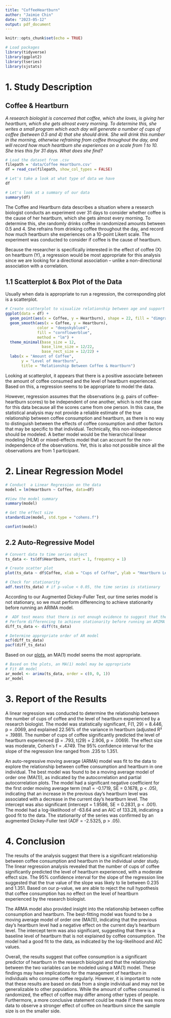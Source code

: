 ```yaml
---
title: "CoffeeHeartburn"
author: "Jaimie Chin"
date: "2023-05-12"
output: pdf_document
---
```


```r
knitr::opts_chunk$set(echo = TRUE)
```

```r
# Load packages 
library(tidyverse)
library(ggplot2)
library(tseries)
library(sjstats)
```

# 1. Study Description 

## Coffee & Heartburn 

*A research biologist is concerned that coffee, which she loves, is giving her heartburn, which she gets almost every morning. To determine this, she writes a small program which each day will generate a number of cups of coffee (between 0.5 and 4) that she should drink. She will drink this number in the morning, otherwise refraining from coffee throughout the day, and will record how much heartburn she experiences on a scale from 1 to 10. She tries this for 31 days. What does she find?*

```r
# Load the dataset from .csv 
filepath = 'data/Coffee Heartburn.csv'
df = read_csv(filepath, show_col_types = FALSE)

# Let's take a look at what type of data we have
df
```

```r
# Let's look at a summary of our data 
summary(df)
```

The Coffee and Heartburn data describes a situation where a research biologist conducts an experiment over 31 days to consider whether coffee is the cause of her heartburn, which she gets almost every morning. To determine this, she randomly drinks coffee in randomized amounts between 0.5 and 4. She refrains from drinking coffee throughout the day, and record how much heartburn she experiences on a 10-point Likert scale. The experiment was conducted to consider if coffee is the cause of heartburn.

Because the researcher is specifically interested in the effect of coffee (X) on heartburn (Y), a regression would be most appropriate for this analysis since we are looking for a directional association -- unlike a non-directional association with a correlation. 

## 1.1 Scatterplot & Box Plot of the Data

Usually when data is appropriate to run a regression, the corresponding plot is a scatterplot.

```r
# Create scatterplot to visualize relationship between age and support for the death penalty
ggplot(data = df) + 
  geom_point(aes(x = Coffee, y = Heartburn), shape = 22, fill = "dimgray") + 
  geom_smooth(aes(x = Coffee, y = Heartburn),
              color = "deepskyblue4",
              fill = "cornflowerblue",
              method = "lm") + 
  theme_minimal(base_size = 12,
                base_line_size = 12/22,
                base_rect_size = 12/22) +
  labs(x = "Amount of Coffee",
       y = "Level of Heartburn",
       title = "Relationship Between Coffee & Heartburn")
```

Looking at scatterplot, it appears that there is a positive associate between the amount of coffee consumed and the level of heartburn experienced. Based on this, a regression seems to be appropriate to model the data.

However, regression assumes that the observations (e.g. pairs of coffee-heartburn scores) to be independent of one another, which is not the case for this data because all the scores came from one person. In this case, the statistical analysis may not provide a reliable estimate of the true relationship between coffee consumption and heartburn, as there is no way to distinguish between the effects of coffee consumption and other factors that may be specific to that individual. Technically, this non-independence should be modeled. A better model would be the hierarchical linear modeling (HLM) or mixed-effects model that can account for the non-independence of the observations. Yet, this is also not possible since all the observations are from 1 participant.

# 2. Linear Regression Model

```r
# Conduct  a Linear Regression on the data
model = lm(Heartburn ~ Coffee, data=df)

#View the model summary
summary(model)
```

```r
# Get the effect size 
standardize(model, std.type = "cohens.f")
```

```r
confint(model)
```

## 2.2 Auto-Regressive Model 

```r
# Convert data to time series object
ts_data <- ts(df$Heartburn, start = 1, frequency = 1)

# Create scatter plot
plot(ts_data ~ df$Coffee, xlab = "Cups of Coffee", ylab = "Heartburn Level")
```

```r
# Check for stationarity
adf.test(ts_data) # if p-value < 0.05, the time series is stationary
```

According to our Augmented Dickey-Fuller Test, our time series model is not stationary, so we must perform differencing to achieve stationarity before running an ARIMA model.

```r
#  ADF test means that there is not enough evidence to suggest that the time series data is stationary
# Perform differencing to achieve stationarity before running an ARIMA model.
diff_ts_data <- diff(ts_data)

# Determine appropriate order of AR model
acf(diff_ts_data)
pacf(diff_ts_data)
```

Based on our [plots](https://towardsdatascience.com/identifying-ar-and-ma-terms-using-acf-and-pacf-plots-in-time-series-forecasting-ccb9fd073db8), an MA(1) model seems the most appropriate. 

```r
# Based on the plots, an MA(1) model may be appropriate
# Fit AR model
ar_model <- arima(ts_data, order = c(0, 0, 1))
ar_model
```

# 3. Report of the Results 

A linear regression was conducted to determine the relationship between the number of cups of coffee and the level of heartburn experienced by a research biologist. The model was statistically significant, F(1, 29) = 8.446, p = .0069, and explained 22.56% of the variance in heartburn (adjusted R² = .1989). The number of cups of coffee significantly predicted the level of heartburn experienced (β = .793, t(29) = 2.906, p = .0069). The effect size was moderate, Cohen's f = .4749. The 95% confidence interval for the slope of the regression line ranged from .235 to 1.351.

An auto-regressive moving average (ARMA) model was fit to the data to explore the relationship between coffee consumption and heartburn in one individual. The best model was found to be a moving average model of order one (MA(1)), as indicated by the autocorrelation and partial autocorrelation plots. The model had a significant negative coefficient for the first order moving average term (ma1 = -0.1719, SE = 0.1678, p < .05), indicating that an increase in the previous day's heartburn level was associated with a decrease in the current day's heartburn level. The intercept was also significant (intercept = 1.9586, SE = 0.2831, p < .001). The model had a log-likelihood of -63.64 and an AIC of 133.28, indicating a good fit to the data. The stationarity of the series was confirmed by an augmented Dickey-Fuller test (ADF = -2.5325, p > .05).

# 4. Conclusion

The results of the analysis suggest that there is a significant relationship between coffee consumption and heartburn in the individual under study. The linear regression analysis revealed that the number of cups of coffee significantly predicted the level of heartburn experienced, with a moderate effect size. The 95% confidence interval for the slope of the regression line suggested that the true value of the slope was likely to lie between 0.235 and 1.351. Based on our p-value, we are able to reject the null hypothesis that coffee consumption has no effect on the level of heartburn experienced by the research biologist. 

The ARMA model also provided insight into the relationship between coffee consumption and heartburn. The best-fitting model was found to be a moving average model of order one (MA(1)), indicating that the previous day's heartburn level had a negative effect on the current day's heartburn level. The intercept term was also significant, suggesting that there is a baseline level of heartburn that is not explained by coffee consumption. The model had a good fit to the data, as indicated by the log-likelihood and AIC values.

Overall, the results suggest that coffee consumption is a significant predictor of heartburn in the research biologist and that the relationship between the two variables can be modeled using a MA(1) model. These findings may have implications for the management of heartburn in individuals who consume coffee regularly. However, it is important to note that these results are based on data from a single individual and may not be generalizable to other populations. While the amount of coffee consumed is randomized, the effect of coffee may differ among other types of people. Furthermore, a more conclusive statement could be made if there was more data to observe a stronger effect of coffee on heartburn since the sample size is on the smaller side. 